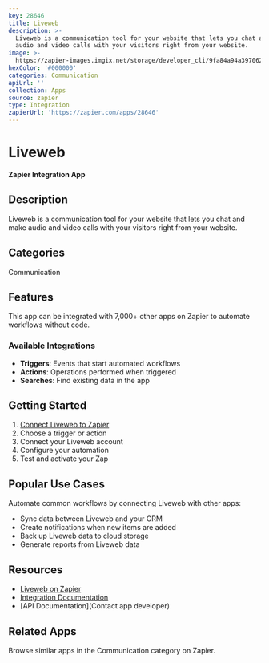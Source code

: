 ```yaml
---
key: 28646
title: Liveweb
description: >-
  Liveweb is a communication tool for your website that lets you chat and make
  audio and video calls with your visitors right from your website.
image: >-
  https://zapier-images.imgix.net/storage/developer_cli/9fa84a94a39706290ba26367a2c73b45.png?auto=format%2Ccompress&ixlib=python-3.0.0&q=50
hexColor: '#000000'
categories: Communication
apiUrl: ''
collection: Apps
source: zapier
type: Integration
zapierUrl: 'https://zapier.com/apps/28646'
---
```

# Liveweb

**Zapier Integration App**

## Description

Liveweb is a communication tool for your website that lets you chat and make audio and video calls with your visitors right from your website.

## Categories

Communication

## Features

This app can be integrated with 7,000+ other apps on Zapier to automate workflows without code.

### Available Integrations

- **Triggers**: Events that start automated workflows
- **Actions**: Operations performed when triggered
- **Searches**: Find existing data in the app

## Getting Started

1. [Connect Liveweb to Zapier](https://zapier.com/apps/28646)
2. Choose a trigger or action
3. Connect your Liveweb account
4. Configure your automation
5. Test and activate your Zap

## Popular Use Cases

Automate common workflows by connecting Liveweb with other apps:

- Sync data between Liveweb and your CRM
- Create notifications when new items are added
- Back up Liveweb data to cloud storage
- Generate reports from Liveweb data

## Resources

- [Liveweb on Zapier](https://zapier.com/apps/28646)
- [Integration Documentation](https://zapier.com/apps/28646/integrations)
- [API Documentation](Contact app developer)

## Related Apps

Browse similar apps in the Communication category on Zapier.
